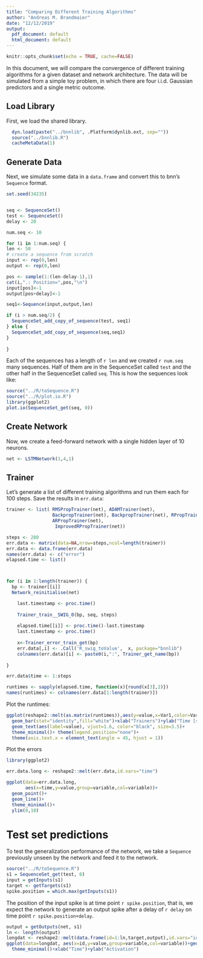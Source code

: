```yaml
---
title: "Comparing Different Training Algorithms"
author: "Andreas M. Brandmaier"
date: "12/12/2019"
output:
  pdf_document: default
  html_document: default
---
```


```r
knitr::opts_chunk$set(echo = TRUE, cache=FALSE)
```

In this document, we will compare the convergence of different training algorithms for a given dataset and network architecture. The data will be simulated from a simple toy problem, in which there are four i.i.d. Gaussian predictors and a single metric outcome. 

## Load Library

First, we load the shared library.

```r


  dyn.load(paste("../bnnlib", .Platform$dynlib.ext, sep=""))
  source("../bnnlib.R")
  cacheMetaData(1)

```

## Generate Data

Next, we simulate some data in a `data.frame` and convert this to bnn's `Sequence` format. 

```r
set.seed(34235)


seq <- SequenceSet()
test <- SequenceSet()
delay <- 20

num.seq <- 10

for (i in 1:num.seq) {
len <- 50
# create a sequence from scratch
input <- rep(0,len)
output <- rep(0,len)

pos <- sample(1:(len-delay-1),1)
cat(i,".: Position=",pos,"\n")
input[pos]<-1
output[pos+delay]<-1

seq1<-Sequence(input,output,len)

if (i > num.seq/2) {
  SequenceSet_add_copy_of_sequence(test, seq1)
} else {
  SequenceSet_add_copy_of_sequence(seq,seq1)
}
  
}

```

Each of the sequences has a length of `r len` and we created `r num.seq` many sequences. Half of them are in the SequenceSet called `test` and the other half in the SequenceSet called `seq`. This is how the sequences look like:

```r
source("../R/toSequence.R")
source("../R/plot.io.R")
library(ggplot2)
plot.io(SequenceSet_get(seq, 0))
```

## Create Network

Now, we create a feed-forward network with a single hidden layer of 10 neurons. 

```r
net <- LSTMNetwork(1,4,1)

```

## Trainer

Let's generate a list of different training algorithms and run them each for 100 steps. Save the results in `err.data`:

```r


trainer <- list( RMSPropTrainer(net), ADAMTrainer(net),
                 BackpropTrainer(net), BackpropTrainer(net), RPropTrainer(net),
                 ARPropTrainer(net),
                  ImprovedRPropTrainer(net))

steps <- 280
err.data <- matrix(data=NA,nrow=steps,ncol=length(trainer))
err.data <- data.frame(err.data)
names(err.data) <- c("error")
elapsed.time <- list()



for (i in 1:length(trainer)) {
  bp <- trainer[[i]]
  Network_reinitialise(net)

    last.timestamp <- proc.time()
  
    Trainer_train__SWIG_0(bp, seq, steps)
    
    elapsed.time[[i]] <- proc.time()-last.timestamp
    last.timestamp <- proc.time()
    
    x<-Trainer_error_train_get(bp)
    err.data[,i] <- .Call('R_swig_toValue',  x, package="bnnlib") 
    colnames(err.data)[i] <- paste0(i,":", Trainer_get_name(bp))
    
}

err.data$time <- 1:steps

runtimes <- sapply(elapsed.time, function(x){round(x[3],2)})
names(runtimes) <- colnames(err.data[1:length(trainer)])

```

Plot the runtimes:
```r
ggplot(reshape2::melt(as.matrix(runtimes)),aes(y=value,x=Var1,color=Var1))+
  geom_bar(stat="identity",fill="white")+xlab("Trainers")+ylab("Time [s]")+
  geom_text(aes(label=value), vjust=1.6, color="black", size=3.5)+
  theme_minimal()+ theme(legend.position="none")+
  theme(axis.text.x = element_text(angle = 45, hjust = 1))
```

Plot the errors

```r
library(ggplot2)

err.data.long <- reshape2::melt(err.data,id.vars="time")

ggplot(data=err.data.long, 
       aes(x=time,y=value,group=variable,col=variable))+
  geom_point()+
  geom_line()+
  theme_minimal()+
  ylim(0,10)
```


# Test set predictions

To test the generalization performance of the network, we take a `Sequence` previously unseen by the network and feed it to the network. 

```r
source("../R/toSequence.R")
s1 = SequenceSet_get(test, 0)
input = getInputs(s1)
target <- getTargets(s1)
spike.position = which.max(getInputs(s1))
```

The position of the input spike is at time point `r spike.position`, that is, we expect the network to generate an output spike after a delay of `r delay` on time point `r spike.position+delay`. 

```r
output = getOutputs(net, s1)
ln <- length(output)
longdat <- reshape2::melt(data.frame(id=1:ln,target,output),id.vars="id")
ggplot(data=longdat, aes(x=id,y=value,group=variable,col=variable))+geom_line()+
  theme_minimal()+xlab("Time")+ylab("Activation")
```